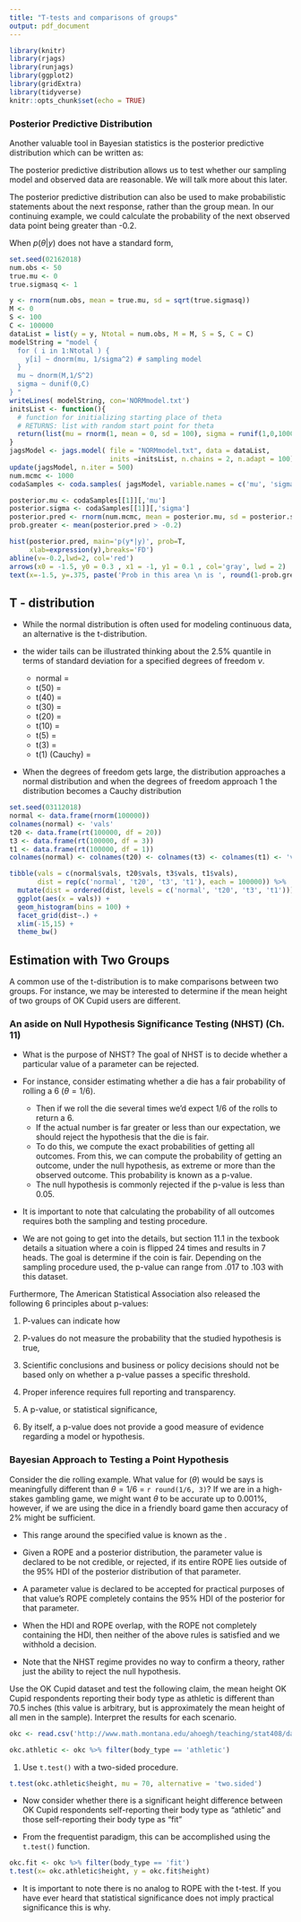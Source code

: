 ```yaml
---
title: "T-tests and comparisons of groups"
output: pdf_document
---
```


```r
library(knitr)
library(rjags)
library(runjags)
library(ggplot2)
library(gridExtra)
library(tidyverse)
knitr::opts_chunk$set(echo = TRUE)
```



### Posterior Predictive Distribution

Another valuable tool in Bayesian statistics is the posterior predictive distribution which can be written as:

\vfill
\vfill

The posterior predictive distribution allows us to test whether our sampling model and observed data are reasonable. We will talk more about this later.

\vfill

The posterior predictive distribution can also be used to make probabilistic statements about the next response, rather than the group mean. In our continuing example, we could calculate the probability of the next observed data point being greater than -0.2.

\vfill

When $p(\theta|y)$ does not have a standard form, 

\vfill

```r
set.seed(02162018)
num.obs <- 50
true.mu <- 0
true.sigmasq <- 1

y <- rnorm(num.obs, mean = true.mu, sd = sqrt(true.sigmasq))
M <- 0
S <- 100
C <- 100000
dataList = list(y = y, Ntotal = num.obs, M = M, S = S, C = C)
modelString = "model {
  for ( i in 1:Ntotal ) {
    y[i] ~ dnorm(mu, 1/sigma^2) # sampling model
  }
  mu ~ dnorm(M,1/S^2)
  sigma ~ dunif(0,C)
} "
writeLines( modelString, con='NORMmodel.txt')
initsList <- function(){
  # function for initializing starting place of theta
  # RETURNS: list with random start point for theta
  return(list(mu = rnorm(1, mean = 0, sd = 100), sigma = runif(1,0,1000)))
}
jagsModel <- jags.model( file = "NORMmodel.txt", data = dataList, 
                         inits =initsList, n.chains = 2, n.adapt = 100)
update(jagsModel, n.iter = 500)
num.mcmc <- 1000
codaSamples <- coda.samples( jagsModel, variable.names = c('mu', 'sigma'), n.iter = num.mcmc)
```

```r
posterior.mu <- codaSamples[[1]][,'mu']
posterior.sigma <- codaSamples[[1]][,'sigma']
posterior.pred <- rnorm(num.mcmc, mean = posterior.mu, sd = posterior.sigma)
prob.greater <- mean(posterior.pred > -0.2)
```


```r
hist(posterior.pred, main='p(y*|y)', prob=T,
     xlab=expression(y),breaks='FD')
abline(v=-0.2,lwd=2, col='red')
arrows(x0 = -1.5, y0 = 0.3 , x1 = -1, y1 = 0.1 , col='gray', lwd = 2)
text(x=-1.5, y=.375, paste('Prob in this area \n is ', round(1-prob.greater,3)))
```

\newpage

## T - distribution

- While the normal distribution is often used for modeling continuous data, an alternative is the t-distribution.  
\vfill

\vfill
- the wider tails can be illustrated thinking about the 2.5% quantile in terms of standard deviation for a specified degrees of freedom $\nu$.

    - normal =
    - t(50) = 
    - t(40) = 
    - t(30) = 
    - t(20) = 
    - t(10) = 
    - t(5) = 
    - t(3) = 
    - t(1) (Cauchy) = 
\vfill
-  When the degrees of freedom gets large, the distribution approaches a normal distribution and when the degrees of freedom approach 1 the distribution becomes a Cauchy distribution
\newpage
```r
set.seed(03112018)
normal <- data.frame(rnorm(100000))
colnames(normal) <- 'vals'
t20 <- data.frame(rt(100000, df = 20))
t3 <- data.frame(rt(100000, df = 3))
t1 <- data.frame(rt(100000, df = 1))
colnames(normal) <- colnames(t20) <- colnames(t3) <- colnames(t1) <- 'vals'

tibble(vals = c(normal$vals, t20$vals, t3$vals, t1$vals), 
       dist = rep(c('normal', 't20', 't3', 't1'), each = 100000)) %>%
  mutate(dist = ordered(dist, levels = c('normal', 't20', 't3', 't1'))) %>%
  ggplot(aes(x = vals)) +
  geom_histogram(bins = 100) +
  facet_grid(dist~.) +
  xlim(-15,15) +
  theme_bw()

```


## Estimation with Two Groups
A common use of the t-distribution is to make comparisons between two groups. For instance, we may be interested to determine if the mean height of two groups of OK Cupid users are different.

### An aside on Null Hypothesis Significance Testing (NHST) (Ch. 11)

- What is the purpose of NHST? The goal of NHST is to decide whether a particular value of a parameter can be rejected.
\vfill
- For instance, consider estimating whether a die has a fair probability of rolling a 6 ($\theta = 1/6$). 

    - Then if we roll the die several times we'd expect 1/6 of the rolls to return a 6. \vfill
    - If the actual number is far greater or less than our expectation, we should reject the hypothesis that the die is fair. \vfill
    - To do this, we compute the exact probabilities of getting all outcomes. From this, we can compute the probability of getting an outcome, under the null hypothesis, as extreme or more than the observed outcome. This probability is known as a p-value.\vfill
    - The null hypothesis is commonly rejected if the p-value is less than 0.05.
    \vfill
- It is important to note that calculating the probability of all outcomes requires both the sampling and testing procedure. 
\vfill
- We are not going to get into the details, but section 11.1 in the texbook details a situation where a coin is flipped 24 times and results in 7 heads. The goal is determine if the coin is fair. Depending on the sampling procedure used, the p-value can range from .017 to .103 with this dataset.
\vfill

Furthermore, The American Statistical Association also released the following 6 principles about p-values:

1. P-values can indicate how 

\vfill


2. P-values do not measure the probability that the studied hypothesis is true, 

\vfill


3. Scientific conclusions and business or policy decisions should not be based only on whether a p-value passes a specific threshold.

\vfill

4. Proper inference requires full reporting and transparency.

\vfill

5. A p-value, or statistical significance, 

\vfill

6. By itself, a p-value does not provide a good measure of evidence regarding a model or hypothesis.

\vfill

\newpage

### Bayesian Approach to Testing a Point Hypothesis

Consider the die rolling example. What value for ($\theta$) would be says is meaningfully different than $\theta = 1/6$ = `r round(1/6, 3)`? If we are in a high-stakes gambling game, we might want $\theta$ to be accurate up to 0.001%, however, if we are using the dice in a friendly board game then accuracy of 2% might be sufficient.

\vfill

- This range around the specified value is known as the . 

\vfill

- Given a ROPE and a posterior distribution, the parameter value is declared to be not credible, or rejected, if its entire ROPE lies outside of the 95% HDI of the posterior distribution of that parameter. 

\vfill

- A parameter value is declared to be accepted for practical purposes of that value's ROPE completely contains the 95% HDI of the posterior for that parameter. 

\vfill

- When the HDI and ROPE overlap, with the ROPE not completely containing the HDI, then neither of the above rules is satisfied and we withhold a decision.

\vfill

- Note that the NHST regime provides no way to confirm a theory, rather just the ability to reject the null hypothesis.

\vfill
\newpage

Use the OK Cupid dataset and test the following claim, the mean height OK Cupid respondents reporting their body type as athletic is different than 70.5 inches (this value is arbitrary, but is approximately the mean height of all men in the sample). Interpret the results for each scenario.
```r
okc <- read.csv('http://www.math.montana.edu/ahoegh/teaching/stat408/datasets/OKCupid_profiles_clean.csv', stringsAsFactors = F)

okc.athletic <- okc %>% filter(body_type == 'athletic')
```

1. Use `t.test()` with a two-sided procedure. 
```r
t.test(okc.athletic$height, mu = 70, alternative = 'two.sided')
```

- Now consider whether there is a significant height difference between  OK Cupid respondents self-reporting their body type as "athletic" and those self-reporting their body type as "fit"

- From the frequentist paradigm, this can be accomplished using the `t.test()` function.
```r
okc.fit <- okc %>% filter(body_type == 'fit')
t.test(x= okc.athletic$height, y = okc.fit$height)
```

- It is important to note there is no analog to ROPE with the t-test. If you have ever heard that statistical significance does not imply practical significance this is why. 
